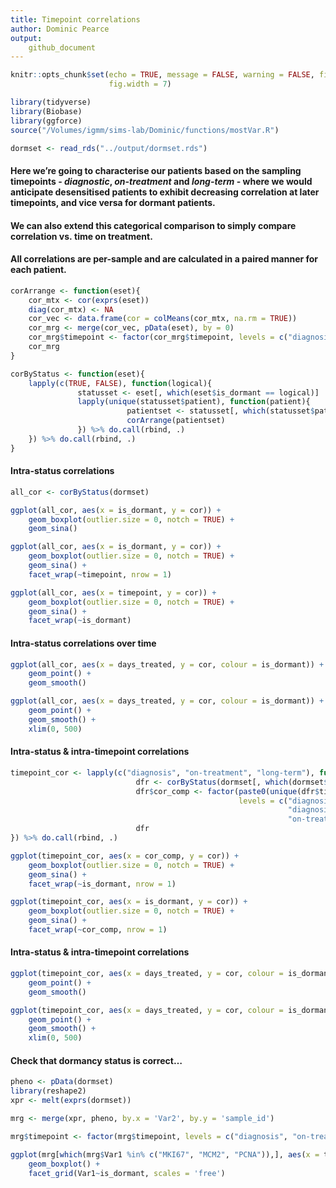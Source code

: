 ```yaml
---
title: Timepoint correlations
author: Dominic Pearce
output:
    github_document
---
```


```r
knitr::opts_chunk$set(echo = TRUE, message = FALSE, warning = FALSE, fig.align = 'center', 
                      fig.width = 7)
```

```r
library(tidyverse)
library(Biobase)
library(ggforce)
source("/Volumes/igmm/sims-lab/Dominic/functions/mostVar.R")
```

```r
dormset <- read_rds("../output/dormset.rds")
```

#### Here we're going to characterise our patients based on the sampling timepoints - *diagnostic*, *on-treatment* and *long-term* - where we would anticipate desensitised patients to exhibit decreasing correlation at later timepoints, and vice versa for dormant patients.

#### We can also extend this categorical comparison to simply compare correlation vs. time on treatment.

#### All correlations are per-sample and are calculated in a paired manner for each patient.

```r
corArrange <- function(eset){
    cor_mtx <- cor(exprs(eset))
    diag(cor_mtx) <- NA
    cor_vec <- data.frame(cor = colMeans(cor_mtx, na.rm = TRUE))
    cor_mrg <- merge(cor_vec, pData(eset), by = 0)
    cor_mrg$timepoint <- factor(cor_mrg$timepoint, levels = c("diagnosis", "on-treatment", "long-term"))
    cor_mrg
}

corByStatus <- function(eset){
    lapply(c(TRUE, FALSE), function(logical){
               statusset <- eset[, which(eset$is_dormant == logical)]
               lapply(unique(statusset$patient), function(patient){
                          patientset <- statusset[, which(statusset$patient == patient)]
                          corArrange(patientset)
               }) %>% do.call(rbind, .)
    }) %>% do.call(rbind, .)
}
```

#### Intra-status correlations

```r
all_cor <- corByStatus(dormset)

ggplot(all_cor, aes(x = is_dormant, y = cor)) + 
    geom_boxplot(outlier.size = 0, notch = TRUE) + 
    geom_sina()

ggplot(all_cor, aes(x = is_dormant, y = cor)) + 
    geom_boxplot(outlier.size = 0, notch = TRUE) + 
    geom_sina() + 
    facet_wrap(~timepoint, nrow = 1)

ggplot(all_cor, aes(x = timepoint, y = cor)) + 
    geom_boxplot(outlier.size = 0, notch = TRUE) + 
    geom_sina() + 
    facet_wrap(~is_dormant)
```

#### Intra-status correlations over time


```r
ggplot(all_cor, aes(x = days_treated, y = cor, colour = is_dormant)) + 
    geom_point() + 
    geom_smooth()

ggplot(all_cor, aes(x = days_treated, y = cor, colour = is_dormant)) + 
    geom_point() + 
    geom_smooth() +
    xlim(0, 500)
```

#### Intra-status & intra-timepoint correlations

```r
timepoint_cor <- lapply(c("diagnosis", "on-treatment", "long-term"), function(timepoint){
                            dfr <- corByStatus(dormset[, which(dormset$timepoint != timepoint)])
                            dfr$cor_comp <- factor(paste0(unique(dfr$timepoint), collapse = "-"),
                                                   levels = c("diagnosis-on-treatment", 
                                                              "diagnosis-long-term",
                                                              "on-treatment-long-term"))
                            dfr
}) %>% do.call(rbind, .)

ggplot(timepoint_cor, aes(x = cor_comp, y = cor)) + 
    geom_boxplot(outlier.size = 0, notch = TRUE) +
    geom_sina() +
    facet_wrap(~is_dormant, nrow = 1)

ggplot(timepoint_cor, aes(x = is_dormant, y = cor)) + 
    geom_boxplot(outlier.size = 0, notch = TRUE) +
    geom_sina() +
    facet_wrap(~cor_comp, nrow = 1)
```


#### Intra-status & intra-timepoint correlations

```r
ggplot(timepoint_cor, aes(x = days_treated, y = cor, colour = is_dormant)) +
    geom_point() +
    geom_smooth()

ggplot(timepoint_cor, aes(x = days_treated, y = cor, colour = is_dormant)) +
    geom_point() +
    geom_smooth() +
    xlim(0, 500)
```

#### Check that dormancy status is correct...

```r
pheno <- pData(dormset)
library(reshape2)
xpr <- melt(exprs(dormset))

mrg <- merge(xpr, pheno, by.x = 'Var2', by.y = 'sample_id')

mrg$timepoint <- factor(mrg$timepoint, levels = c("diagnosis", "on-treatment", "long-term"))

ggplot(mrg[which(mrg$Var1 %in% c("MKI67", "MCM2", "PCNA")),], aes(x = timepoint, y = value)) +
    geom_boxplot() +
    facet_grid(Var1~is_dormant, scales = 'free')

```



